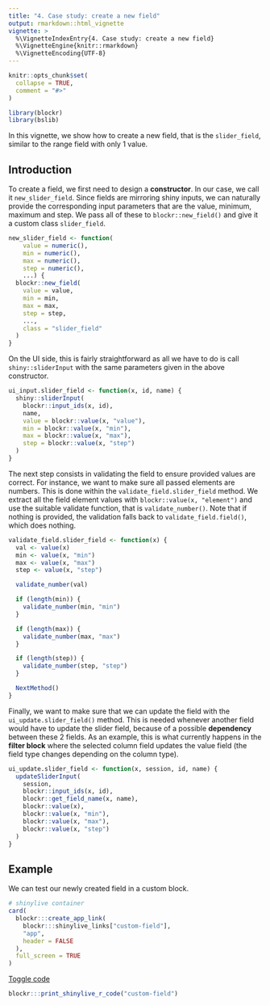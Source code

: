 ```yaml
---
title: "4. Case study: create a new field"
output: rmarkdown::html_vignette
vignette: >
  %\VignetteIndexEntry{4. Case study: create a new field}
  %\VignetteEngine{knitr::rmarkdown}
  %\VignetteEncoding{UTF-8}
---
```


```r
knitr::opts_chunk$set(
  collapse = TRUE,
  comment = "#>"
)
```

```r
library(blockr)
library(bslib)
```


In this vignette, we show how to create a new field, that is the `slider_field`, similar to the range field with only 1 value.

## Introduction

To create a field, we first need to design a __constructor__. In our case, we call it `new_slider_field`.
Since fields are mirroring shiny inputs, we can naturally provide the corresponding input parameters that are the value, minimum, maximum and step. We pass all of these to `blockr::new_field()` and give it a custom class `slider_field`. 

```r
new_slider_field <- function(
    value = numeric(),
    min = numeric(),
    max = numeric(),
    step = numeric(),
    ...) {
  blockr::new_field(
    value = value,
    min = min,
    max = max,
    step = step,
    ...,
    class = "slider_field"
  )
}
```

On the UI side, this is fairly straightforward as all we have to do is call `shiny::sliderInput` with the same parameters given in the above constructor.

```r
ui_input.slider_field <- function(x, id, name) {
  shiny::sliderInput(
    blockr::input_ids(x, id),
    name,
    value = blockr::value(x, "value"),
    min = blockr::value(x, "min"),
    max = blockr::value(x, "max"),
    step = blockr::value(x, "step")
  )
}
```

The next step consists in validating the field to ensure provided values are correct. For instance,
we want to make sure all passed elements are numbers. This is done within the `validate_field.slider_field` method. We extract all the field element values with `blockr::value(x, "element")` and use the suitable validate function, that is `validate_number()`. Note that if nothing is provided, the validation falls back to `validate_field.field()`, which does nothing.

```r
validate_field.slider_field <- function(x) {
  val <- value(x)
  min <- value(x, "min")
  max <- value(x, "max")
  step <- value(x, "step")

  validate_number(val)

  if (length(min)) {
    validate_number(min, "min")
  }

  if (length(max)) {
    validate_number(max, "max")
  }

  if (length(step)) {
    validate_number(step, "step")
  }

  NextMethod()
}
```

Finally, we want to make sure that we can update the field with the `ui_update.slider_field()` method. This is needed whenever another field would have to update the slider field, because of a possible __dependency__ between these 2 fields. As an example, this is what currently happens in the __filter block__ where the selected column field updates the value field (the field type changes depending on the column type).

```r
ui_update.slider_field <- function(x, session, id, name) {
  updateSliderInput(
    session,
    blockr::input_ids(x, id),
    blockr::get_field_name(x, name),
    blockr::value(x),
    blockr::value(x, "min"),
    blockr::value(x, "max"),
    blockr::value(x, "step")
  )
}
```

## Example

We can test our newly created field in a custom block.

```r
# shinylive container
card(
  blockr:::create_app_link(
    blockr:::shinylive_links["custom-field"],
    "app",
    header = FALSE
  ),
  full_screen = TRUE
)
```

<p class="text-center">
<a 
class="btn btn-primary" 
data-bs-toggle="collapse" 
href="#slider-field" 
role="button" 
aria-expanded="false" 
aria-controls="slider-field">
Toggle code
</a>
</p>

<div class="collapse" id="slider-field">
```r
blockr:::print_shinylive_r_code("custom-field")
```
</div>
